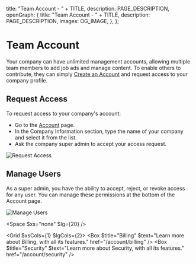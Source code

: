
  title: "Team Account - " + TITLE,
  description: PAGE_DESCRIPTION,
  openGraph: {
    title: "Team Account - " + TITLE,
    description: PAGE_DESCRIPTION,
    images: OG_IMAGE,
  },
};

# Team Account 
Your company can have unlimited management accounts, allowing multiple team members to add job ads and manage content. To enable others to contribute, they can simply [Create an Account](/create-account) and request access to your company profile.

## Request Access
To request access to your company's account:

- Go to the [Account](/account) page.
- In the Company Information section, type the name of your company and select it from the list.
- Ask the company super admin to accept your access request.

![Request Access](/20-team-account/request-access.jpg)

## Manage Users
As a super admin, you have the ability to accept, reject, or revoke access for any user. You can manage these permissions at the bottom of the Account page.

![Manage Users](/20-team-account/user-requests.jpg)


<Space $xs="none" $lg={20} />

<Grid $xsCols={1} $lgCols={2}>
  <Box $title="Billing" $text="Learn more about Billing, with all its features." href="/account/billing" />
  <Box $title="Security" $text="Learn more about Security, with all its features." href="/account/security" />
</Grid>
